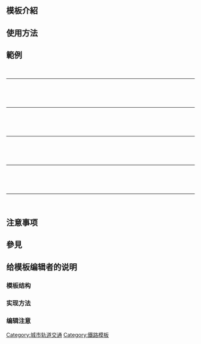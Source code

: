 <includeonly><!-- 在這裡加入模板的保護標識 --></includeonly><noinclude>{{template doc page viewed directly}}</noinclude>
<!-- 在本行下編輯模板說明 -->
== 模板介紹 ==

== 使用方法 ==

== 範例 ==
{{tl|國際性地鐵基準組織}}
{{國際性地鐵基準組織}}

<br />
<hr />
<br />

{{tl|國際性地鐵基準組織|<nowiki>state=uncollapsed</nowiki>}}
{{國際性地鐵基準組織|state=uncollapsed}}

<br />
<hr />
<br />

{{tl|國際性地鐵基準組織|<nowiki>state_comet=uncollapsed</nowiki>}}
{{國際性地鐵基準組織|state_comet=uncollapsed}}

<br />
<hr />
<br />

{{tl|國際性地鐵基準組織|<nowiki>state_nova=uncollapsed</nowiki>}}
{{國際性地鐵基準組織|state_nova=uncollapsed}}

<br />
<hr />
<br />

{{tl|國際性地鐵基準組織|<nowiki>state_parent=collapsed|state_nova=uncollapsed</nowiki>}}
{{國際性地鐵基準組織|state_parent=collapsed|state_nova=uncollapsed}}

<br />
<hr />
<br />

{{tl|國際性地鐵基準組織|<nowiki>state=collapsed</nowiki>}}
{{國際性地鐵基準組織|state=collapsed}}

== 注意事项 ==

== 參見 ==

== 给模板编辑者的说明 ==
=== 模板结构 ===
=== 实现方法 ===
=== 编辑注意 ===

<includeonly>
<!-- 本行下加入模板的分類 -->
[[Category:城市轨道交通]]
[[Category:鐵路模板]]
<!-- 本行下加入模板的跨語言鏈接 -->

</includeonly>
